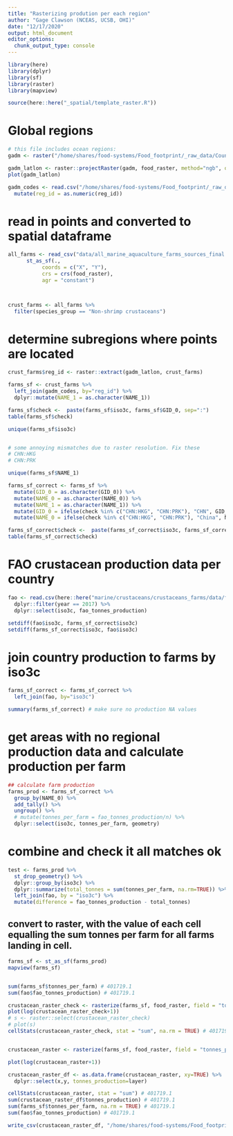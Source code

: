 ```yaml
---
title: "Rasterizing prodution per each region"
author: "Gage Clawson (NCEAS, UCSB, OHI)"
date: "12/17/2020"
output: html_document
editor_options: 
  chunk_output_type: console
---
```


```r

library(here)
library(dplyr)
library(sf)
library(raster)
library(mapview)

source(here::here("_spatial/template_raster.R"))


```

# Global regions

```r

# this file includes ocean regions:
gadm <- raster("/home/shares/food-systems/Food_footprint/_raw_data/Country_regions/gadm36mol_pyfill_10km.tif")

gadm_latlon <- raster::projectRaster(gadm, food_raster, method="ngb", over=TRUE)
plot(gadm_latlon)

gadm_codes <- read.csv("/home/shares/food-systems/Food_footprint/_raw_data/Country_regions/gadm_reg_codes.csv") %>% 
  mutate(reg_id = as.numeric(reg_id))

```

# read in points and converted to spatial dataframe
```r

all_farms <- read_csv("data/all_marine_aquaculture_farms_sources_final.csv") %>%
      st_as_sf(., 
           coords = c("X", "Y"),
           crs = crs(food_raster), 
           agr = "constant")  



crust_farms <- all_farms %>%
  filter(species_group == "Non-shrimp crustaceans")
```


# determine subregions where points are located

```r

crust_farms$reg_id <- raster::extract(gadm_latlon, crust_farms) 

farms_sf <- crust_farms %>%
  left_join(gadm_codes, by="reg_id") %>%
  dplyr::mutate(NAME_1 = as.character(NAME_1))

farms_sf$check <-  paste(farms_sf$iso3c, farms_sf$GID_0, sep=":")
table(farms_sf$check)

unique(farms_sf$iso3c)


# some annoying mismatches due to raster resolution. Fix these
# CHN:HKG
# CHN:PRK

unique(farms_sf$NAME_1)

farms_sf_correct <- farms_sf %>%
  mutate(GID_0 = as.character(GID_0)) %>%
  mutate(NAME_0 = as.character(NAME_0)) %>%
  mutate(NAME_1 = as.character(NAME_1)) %>%
  mutate(GID_0 = ifelse(check %in% c("CHN:HKG", "CHN:PRK"), "CHN", GID_0)) %>%
  mutate(NAME_0 = ifelse(check %in% c("CHN:HKG", "CHN:PRK"), "China", NAME_0))

farms_sf_correct$check <-  paste(farms_sf_correct$iso3c, farms_sf_correct$GID_0, sep=":")
table(farms_sf_correct$check)


```


# FAO crustacean production data per country
```r

fao <- read.csv(here::here("marine/crustaceans/crustaceans_farms/data/fao_mariculture_crustaceans.csv")) %>%
  dplyr::filter(year == 2017) %>%
  dplyr::select(iso3c, fao_tonnes_production)

setdiff(fao$iso3c, farms_sf_correct$iso3c)
setdiff(farms_sf_correct$iso3c, fao$iso3c)

```


# join country production to farms by iso3c

```r

farms_sf_correct <- farms_sf_correct %>%
  left_join(fao, by="iso3c")

summary(farms_sf_correct) # make sure no production NA values

```

# get areas with no regional production data and calculate production per farm

```r

## calculate farm production
farms_prod <- farms_sf_correct %>%
  group_by(NAME_0) %>%
  add_tally() %>%
  ungroup() %>%
  # mutate(tonnes_per_farm = fao_tonnes_production/n) %>%
  dplyr::select(iso3c, tonnes_per_farm, geometry) 

```

# combine and check it all matches ok

```r

test <- farms_prod %>%
  st_drop_geometry() %>%
  dplyr::group_by(iso3c) %>%
  dplyr::summarize(total_tonnes = sum(tonnes_per_farm, na.rm=TRUE)) %>%
  left_join(fao, by = "iso3c") %>%
  mutate(difference = fao_tonnes_production - total_tonnes)

```

## convert to raster, with the value of each cell equalling the sum tonnes per farm for all farms landing in cell.

```r

farms_sf <- st_as_sf(farms_prod)
mapview(farms_sf)


sum(farms_sf$tonnes_per_farm) # 401719.1
sum(fao$fao_tonnes_production) # 401719.1

crustacean_raster_check <- rasterize(farms_sf, food_raster, field = "tonnes_per_farm", fun=sum)
plot(log(crustacean_raster_check+1))
# s <- raster::select(crustacean_raster_check)
# plot(s)
cellStats(crustacean_raster_check, stat = "sum", na.rm = TRUE) # 401719.1


crustacean_raster <- rasterize(farms_sf, food_raster, field = "tonnes_per_farm", fun=sum, background=0)

plot(log(crustacean_raster+1))

crustacean_raster_df <- as.data.frame(crustacean_raster, xy=TRUE) %>%
  dplyr::select(x,y, tonnes_production=layer)

cellStats(crustacean_raster, stat = "sum") # 401719.1
sum(crustacean_raster_df$tonnes_production) # 401719.1
sum(farms_sf$tonnes_per_farm, na.rm = TRUE) # 401719.1
sum(fao$fao_tonnes_production) # 401719.1

write_csv(crustacean_raster_df, "/home/shares/food-systems/Food_footprint/all_food_systems/dataprep/aquaculture/marine/crustaceans/updated/crustaceans_farm_updated.csv")

```
